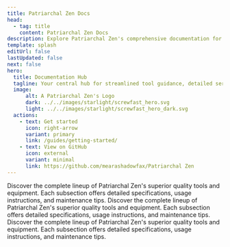 ```yaml
---
title: Patriarchal Zen Docs
head:
  - tag: title
    content: Patriarchal Zen Docs
description: Explore Patriarchal Zen's comprehensive documentation for an in-depth look at our premium tools and construction services.
template: splash
editUrl: false
lastUpdated: false
next: false
hero:
  title: Documentation Hub
  tagline: Your central hub for streamlined tool guidance, detailed service docs, and project support.
  image:
      alt: A Patriarchal Zen's Logo
      dark: ../../images/starlight/screwfast_hero.svg
      light: ../../images/starlight/screwfast_hero_dark.svg
  actions:
    - text: Get started
      icon: right-arrow
      variant: primary
      link: /guides/getting-started/
    - text: View on GitHub
      icon: external
      variant: minimal
      link: https://github.com/mearashadowfax/Patriarchal Zen
---
```


<CardGrid stagger>

  <Card title="Quick Start Guides" icon="document">
      <YouTube videoId="vAfUrK9vGk4" title="HOW TO PRACTICE PATRIARCH ZEN BY THICH DUY LUC" />
  </Card>

  <Card title="Tools & Equipment" icon="seti:eslint">
    Discover the complete lineup of Patriarchal Zen's superior quality tools and equipment. Each subsection offers detailed specifications, usage instructions, and maintenance tips.
  </Card>

   <Card title="Construction Services" icon="seti:puppet">
    Discover the complete lineup of Patriarchal Zen's superior quality tools and equipment. Each subsection offers detailed specifications, usage instructions, and maintenance tips.
  </Card>

   <Card title="Advanced Topics" icon="seti:terraform">
    Discover the complete lineup of Patriarchal Zen's superior quality tools and equipment. Each subsection offers detailed specifications, usage instructions, and maintenance tips.
  </Card>
</CardGrid>
